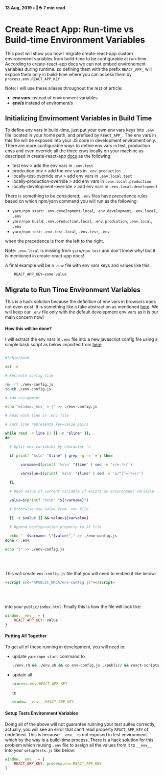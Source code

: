####  13 Aug, 2019 • 📖☕️ 7 min read

# Create React App: Run-time vs Build-time Environment Variables

This post will show you how I migrate create-react-app custom environement variables from build-time to be configurable at run-time.
According to create-react-app [docs](https://create-react-app.dev/docs/adding-custom-environment-variables) we can not embed environement variables during runtime.
so defining them with the prefix `REACT_APP_` will expose them only in build-time where you can access them by `process.env.REACT_APP_KEY`

Note: I will use these aliases throughout the rest of article:
- **env vars** instead of environment variables
- **env/s** instead of enviroment/s


## Initializing Envirnoment Variables in Build Time

To define env vars in build-time, just put your own env vars keys into `.env` file located in your home path, and prefixed by `REACT_APP_`. 
The env vars in this file will be exposed into your JS code in development enviroment only.
There are more configurable ways to define env vars in test, production envs and even override all the three envs
locally on your machine as descriped in create-react-app [docs](https://create-react-app.dev/docs/adding-custom-environment-variables) as the following:

- test env > add the env vars in `.env.test`
- prodcution env > add the env vars in `.env.production` 
- locally-test-override env > add env vars in `.env.local.test`
- locally-production-override > add env vars in `.env.local.production`
- locally-development-override > add env vars in `.env.local.development`

There is something to be considered; `.env` files have precedence rules based on which npm/yarn command you will run as the following: 

- `yarn/npm start`: `.env.development.local`, `.env.development`, `.env.local`, `.env` 
- `yarn/npm build`: `.env.production.local`, `.env.prodcution`, `.env.local`, `.env`
- `yarn/npm test`: `.env.test.local`, `.env.test`, `.env` 

when the precedence is from the left to the right.

Note: `.env.local` is missing from `yarn/npm test` and don't know why! but it is mentioned in create-react-app docs!

A final example will be a `.env` file with env vars keys and values like this: 

```js
    REACT_APP_KEY=some-value
```

## Migrate to Run Time Environment Variables
This is a hack solution because the definition of env vars in browsers does not even exist. It is something like a fake abstraction as mentioned [here](https://www.freecodecamp.org/news/how-to-implement-runtime-environment-variables-with-create-react-app-docker-and-nginx-7f9d42a91d70/).
We will keep our `.env` file only with the default develepment env vars as it is our main concern now!


#### How this will be done? 
I will extract the env vars in `.env` file into a new javascript config file using a simple bash script as below imported from [here](https://www.freecodecamp.org/news/how-to-implement-runtime-environment-variables-with-create-react-app-docker-and-nginx-7f9d42a91d70/)


```bash 

#!/bin/bash

set -e

# Recreate config file

rm -rf ./env-config.js
touch ./env-config.js

# Add assignment

echo "window._env_ = {" >> ./env-config.js

# Read each line in .env file

# Each line represents key=value pairs

while read -r line || [[ -n "$line" ]];
do

  # Split env variables by character `=`

  if printf '%s\n' "$line" | grep -q -e '='; then
    
       varname=$(printf '%s\n' "$line" | sed -e 's/=.*//')

       varvalue=$(printf '%s\n' "$line" | sed -e 's/^[^=]*=//')

  fi

  # Read value of current variable if exists as Environment variable

  value=$(printf '%s\n' "${!varname}")

  # Otherwise use value from .env file

  [[ -z $value ]] && value=${varvalue}
  
  # Append configuration property to JS file

  echo "  $varname: \"$value\"," >> ./env-config.js
done < .env

echo "}" >> ./env-config.js
```


<br></br>

This will create `env-config.js` file that you will need to embed it like below:


```html 
<script src="%PUBLIC_URL%/env-config.js"></script>
```

<br></br>

into your `public/index.html`.  Finally this is how the file will look like: 

```js 
window.__env__ = { 
    REACT_APP_KEY: value 
}
```



#### Putting All Together
To get all of these running in development, you will need to: 

- update `yarn/npm start` command to 

    ```bash
    ./env.sh && ./env.sh && cp env-config.js ./public/ && react-scripts start
    ```

- update all 
    ```js 
    process.env.REACT_APP_KEY
    ```
    
    to 
    
    ```js 
    window.__env__.REACT_APP_KEY
    ```

#### Setup Tests Environment Variables

Doing all of the above will not guarantee running your test suites correctly, actually, you will see an error
that can't read property `REACT_APP_KEY` of undefined. This is because `__env__` 
is not exposed in test environment which by the way is a build-time process. There is a hack solution
for this problem which reusing `.env` file to assign all the values from it to `__env__`
into your `setupTests.js` like below: 

```js 
window.__env__ = { 
    REACT_APP_KEY: process.env.REACT_APP_KEY 
}
```



